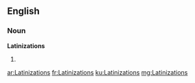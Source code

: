 ==English==

===Noun===
'''Latinizations'''

# {{plural of|[[Latinization]]}}

[[ar:Latinizations]]
[[fr:Latinizations]]
[[ku:Latinizations]]
[[mg:Latinizations]]